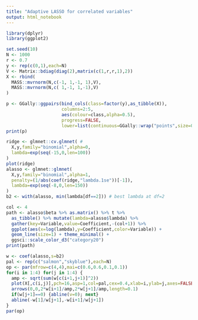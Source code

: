 ```yaml
---
title: "Adaptive LASSO for correlated variables"
output: html_notebook
---
```


```r
library(dplyr)
library(ggplot2)
```

```r
set.seed(10)
N <- 1000
r <- 0.7
y <- rep(c(0,1),each=N)
V <- Matrix::bdiag(diag(2),matrix(c(1,r,r,1),2))
X <- rbind(
  MASS::mvrnorm(N,c(-1, 1,-1, 1),V),
  MASS::mvrnorm(N,c( 1,-1, 1,-1),V)
)
```

```r
p <- GGally::ggpairs(bind_cols(class=factor(y),as_tibble(X)),
                     columns=2:5,
                     aes(colour=class,alpha=0.5),
                     progress=FALSE,
                     lower=list(continuous=GGally::wrap("points",size=0.1,alpha=0.5))) + theme_bw()
print(p)
```

```r
ridge <- glmnet::cv.glmnet( # 
  X,y,family="binomial",alpha=0,
  lambda=exp(seq(-15,0,len=100))
)
plot(ridge) 
alasso <- glmnet::glmnet(
  X,y,family="binomial",alpha=1,
  penalty=(1/abs(coef(ridge,"lambda.1se"))[-1]),
  lambda=exp(seq(-8,0,len=150))
)
b2 <- with(alasso, min(lambda[df==2])) # best lambda at df=2
```

```r
col <- 4
path <- alasso$beta %>% as.matrix() %>% t %>% 
  as_tibble() %>% mutate(lambda=alasso$lambda) %>% 
  gather(key=Variable,value=Coefficient,-(col+1)) %>%
  ggplot(aes(x=log(lambda),y=Coefficient,color=Variable)) + 
  geom_line(size=1) + theme_minimal() + 
  ggsci::scale_color_d3("category20")
print(path)
```

```r
w <- coef(alasso,s=b2)
pal <- rep(c("salmon","skyblue"),each=N)
op <- par(mfrow=c(4,4),mai=c(0.6,0.6,0.1,0.1))
for(i in 1:4) for(j in 1:4) {
  amp <- sqrt(sum(w[c(i+1,j+1)]^2))
  plot(X[,c(i,j)],pch=16,asp=1,col=pal,cex=0.4,xlab=i,ylab=j,axes=FALSE)
  arrows(0,0,2*w[i+1]/amp,2*w[j+1]/amp,length=0.1)
  if(w[j+1]==0) {abline(v=0); next}
  abline(-w[1]/w[j+1],-w[i+1]/w[j+1])
}
par(op)
```

